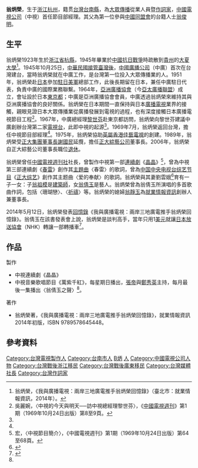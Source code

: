 '''翁炳榮'''{{BD|1923年|1月20日}}，生于[[浙江|浙江]][[杭州|杭州]]，籍贯[[台灣|台灣]][[台南縣|台南縣]]，為[[大眾傳播|大眾傳播]]從業人員暨[[作詞家|作詞家]]，[[中國電視公司|中國電視公司]]（中視）首任節目部經理。其父為第一位參與[[中國同盟會|中國同盟會]]的台籍人士[[翁俊明|翁俊明]]。

==生平==
翁炳榮1923年生於[[浙江省_(中華民國)|浙江省]][[杭縣|杭縣]]，1945年畢業於[[中國抗日戰爭|中國抗日戰爭]]時疏散到[[貴州省_(中華民國)|貴州]]的[[大夏大學|大夏大學]]<ref>翁炳榮，《我與廣播電視：兩岸三地廣電推手翁炳榮回憶錄》（臺北市：就業情報資訊，2014年）。</ref>。1945年10月25日，[[臺灣戰後時期|中華民國接管臺灣後]]，[[中國廣播公司|中國廣播公司]]（中廣）首次在台灣建台，當時翁炳榮就在中廣工作，是台灣第一位投入大眾傳播業的人。1951年，翁炳榮赴[[日本|日本]]參加[[駐日美軍|駐日美軍]]總部工作，此後長期留在日本，兼任中廣駐日代表，負責中廣的國際業務聯繫。1964年，[[亞洲廣播協會|亞洲廣播協會]]（今[[亞太廣播聯盟|亞太廣播聯盟]]）成立，會址設於日本[[東京都|東京都]]；中廣是亞洲廣播協會會員，中廣透過翁炳榮來維持其與亞洲廣播協會的良好關係。翁炳榮在日本期間一直保持與日本[[廣播|廣播]][[電視|電視]]業界的接觸，親眼見證日本大眾傳播業從廣播發展到電視的過程，也有深度接觸日本廣播電視節目工程<ref name="訪中視總經理黎世芬">吳麗婉，〈中視的今天與明天──訪中視總經理黎世芬〉，《[[中國電視週刊|中國電視週刊]]》第1期（1969年10月24日出版）第8至9頁。</ref>。1967年，中廣總經理[[黎世芬|黎世芬]]赴東京都訪問，翁炳榮向黎世芬建議中廣創辦台灣第二家[[電視台|電視台]]，此即中視的起源<ref name="訪中視總經理黎世芬" />。1969年7月，翁炳榮返回台灣，擔任中視節目部經理<ref name="訪中視總經理黎世芬" />。1975年，翁炳榮協助[[英屬香港|英屬香港]][[佳藝電視|佳藝電視]]的創建。1989年，翁炳榮受[[正大集團|正大集團]][[董事長|董事長]][[謝國民|謝國民]]延攬，擔任[[正大綜藝公司|正大綜藝公司]]董事長。2006年，翁炳榮自正大綜藝公司董事長職位[[退休|退休]]。

翁炳榮曾任[[中國電視週刊|中國電視週刊社]]社長，曾製作中視第一部[[連續劇|連續劇]]《[[晶晶|晶晶]]》<ref name="中視節目簡介">宏，〈中視節目簡介〉，《中國電視週刊》第1期（1969年10月24日出版）第64至68頁。</ref>，曾為中視第三部連續劇《[[春雷|春雷]]》創作其[[主題曲|主題曲]]〈春雷〉的歌詞，曾為[[中国中央电视台|中国中央电视台]][[综艺节目|综艺节目]]《[[正大综艺|正大综艺]]》創作其主题曲〈爱的奉献〉的歌詞。翁炳榮與其妻劉雲娥<ref>{{Cite web|url=|author=謝進盛、謝玲玉|language=zh-tw|title=翁倩玉美術館 爭取落腳總爺|publisher=[[聯合報|聯合報]]|date=2007-10-20|accessdate=2014-05-15}}</ref>育有一子一女：子[[翁祖模|翁祖模]]是[[建築師|建築師]]，女[[翁倩玉|翁倩玉]]是藝人。翁炳榮曾為翁倩玉所演唱的多首歌曲作詞，包括〈珊瑚戀〉、〈[[竹田搖籃曲|祈禱]]〉等。翁炳榮的媳婦[[翁靜玉|翁靜玉]]為[[就業情報資訊|就業情報資訊]]創辦人兼董事長。

2014年5月12日，翁炳榮發表[[回憶錄|回憶錄]]《我與廣播電視：兩岸三地廣電推手翁炳榮回憶錄》。翁倩玉在該書發表會上說，翁炳榮是談判高手，當年只用1[[美元|美元]]就讓[[日本放送協會|日本放送協會]]（NHK）轉讓一部轉播車<ref>{{Cite web|url=http://www.chinatimes.com/newspapers/20140513000769-260112|author=黃嘉平|language=zh-tw|title=翁倩玉ㄋㄞ功打敗談判高手老爸|publisher=[[中國時報|中國時報]]|date=2014-05-13|accessdate=2014-05-15|archive-date=2014-05-13|archive-url=https://web.archive.org/web/20140513082733/http://www.chinatimes.com/newspapers/20140513000769-260112|dead-url=no}}</ref>。

==作品==
;製作
*中視連續劇《晶晶》
*中視音樂歌唱節目《萬紫千紅》，每星期日播出，[[張帝|張帝]]與[[鄭秀英_(歌手)|鄭秀英]]主持，每月最後一集播出〈翁倩玉之聲〉<ref name="中視節目簡介" />。
;著作
*翁炳榮著，《我與廣播電視：兩岸三地廣電推手翁炳榮回憶錄》，就業情報資訊2014年初版，ISBN 9789578645448。

==參考資料==
{{reflist}}

{{DEFAULTSORT:Ong翁}}
[[Category:台灣電視製作人|Category:台灣電視製作人]]
[[Category:台南市人|Category:台南市人]]
[[Category:翁姓|B炳]]
[[Category:中國廣播公司|人]]
[[Category:中國電視公司人物|Category:中國電視公司人物]]
[[Category:台灣戰後浙江移民|Category:台灣戰後浙江移民]]
[[Category:台灣戰後廣東移民|Category:台灣戰後廣東移民]]
[[Category:台灣媒體社長|Category:台灣媒體社長]]
[[Category:台灣作詞家|Category:台灣作詞家]]